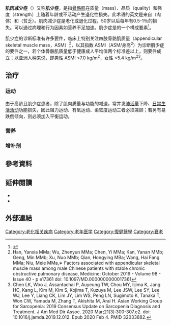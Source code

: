 '''肌肉减少症'''（{{lang-en|Sarcopenia}}）又称'''肌少症'''，是指[[骨骼肌|骨骼肌]]在质量（mass）、品质（quality）和强度（strength）上随着年龄或不活动产生退化性损失。此术语的英文是来自{{lang-el|σάρξ}}（肉体）和{{lang|el|πενία}}（贫乏）。肌肉减少症是老化或退化过程，50岁以后每年有0.5-1％的损失。可以通过病理和行为因素如营养不足加速。肌少症是{{le|衰弱症|frailty syndrome}}的一个構成要素<ref name=":3">{{cite journal | vauthors = Peterson SJ, Mozer M | title = Differentiating Sarcopenia and Cachexia Among Patients With Cancer | journal = Nutrition in Clinical Practice | volume = 32 | issue = 1 | pages = 30–39 | date = February 2017 | pmid = 28124947 | doi = 10.1177/0884533616680354 }}</ref>。

肌少症的诊断标准有许多要件，临床上特别关注四肢骨骼肌质量（appendicular skeletal muscle mass，ASM）<ref>Han, Yanxia MMa; Wu, Zhenyun MMa; Chen, Yi MMa; Kan, Yanan MMb; Geng, Min MMb; Xu, Nuo MMb; Qian, Hongying MBa; Wang, Hai Fang MMa; Niu, Meie MMa,∗ Factors associated with appendicular skeletal muscle mass among male Chinese patients with stable chronic obstructive pulmonary disease, Medicine: October 2019 - Volume 98 - Issue 40 - p e17361 doi: 10.1097/MD.0000000000017361 </ref>，以其指数 ASMI（ASM/身高<sup>2</sup>）为诊断肌少症的要件之一，若个体骨骼肌质量低于健康成人平均值两个标准差以上，则要件成立；以亚洲人种来说，即男性 ASMI <7.0 kg/m<sup>2</sup>，女性 <5.4 kg/m<sup>2</sup><ref>Chen LK, Woo J, Assantachai P, Auyeung TW, Chou MY, Iijima K, Jang HC, Kang L, Kim M, Kim S, Kojima T, Kuzuya M, Lee JSW, Lee SY, Lee WJ, Lee Y, Liang CK, Lim JY, Lim WS, Peng LN, Sugimoto K, Tanaka T, Won CW, Yamada M, Zhang T, Akishita M, Arai H. Asian Working Group for Sarcopenia: 2019 Consensus Update on Sarcopenia Diagnosis and Treatment. J Am Med Dir Assoc. 2020 Mar;21(3):300-307.e2. doi: 10.1016/j.jamda.2019.12.012. Epub 2020 Feb 4. PMID 32033882.</ref>。

== 治疗 ==
===运动===
由于高龄且肌少症患者，除了肌肉质量与功能的减退，常并发[[肺活量|肺活量]]下降、[[日常生活活动|日常生活活动]]功能损失，因此阻力运动、有氧运动、柔软度运动三者必须兼顾；若另有易跌倒倾向，则必须加入平衡运动。

===营养===
===增补剂===

== 參考資料 ==
{{Reflist}}

== 延伸閱讀 ==
* {{cite journal |vauthors=Fujita S, Volpi E |title=Amino acids and muscle loss with aging |journal=J. Nutr. |volume=136 |issue=1 Suppl |pages=277S–80S |date=January 2006 |pmid=16365098 |pmc=3183816|type=Review}}
* {{cite journal |author=Roubenoff R |title=Physical activity, inflammation, and muscle loss |journal=Nutr. Rev. |volume=65 |issue=12 Pt 2 |pages=S208–12 |date=December 2007 |pmid=18240550 |doi= 10.1111/j.1753-4887.2007.tb00364.x}}

==外部連結==
{{Medical resources
|  ICD10           = {{ICD10|M62.8}}
|  ICD9            = 
|  ICDO            = 
|  OMIM            = 
|  DiseasesDB      = 
|  MedlinePlus     = 
|  eMedicineSubj   = 
|  eMedicineTopic  = 
|  MeSH            = 
|  GeneReviewsNBK  = 
|  GeneReviewsName = 
|  Orphanet        = 
}}
{{规范控制}}
[[Category:老化相关疾病|Category:老化相关疾病]]
[[Category:老年医学|Category:老年医学]]
[[Category:復健醫學|Category:復健醫學]]
[[Category:衰老|Category:衰老]]